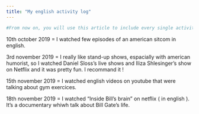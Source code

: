 ```yaml
---
title: "My english activity log"
---
```



```r
#From now on, you will use this article to include every single activity that you do in English in a chronological order (e.g. reading a book in English, watching TV shows and series in English, going to an English Evening in Mons, travelling to an English-speaking country, playing games in English such as the pretty exciting game LyricsTraining, etc.). You can even write a few lines about what you’ve watched/read/done and recommend certain things to your friends. The sky’s the limit! We value personal initiative and we will be happy to read whatever you have to offer.
```
10th october 2019 = I watched few episodes of an american sitcom in english.

3rd november 2019 = I really like stand-up shows, espacially with american humorist, so I watched Daniel Sloss's live shows and Iliza Shlesinger's show on Netflix and it was pretty fun. I recommand it ! 

15th november 2019 = I watched english videos on youtube that were talking about gym exercices. 

18th november 2019 = I watched "Inside Bill's brain " on netflix ( in english ). It's a documentary whiwh talk about Bill Gate's life. 
